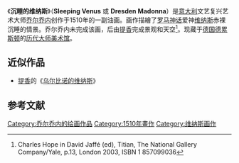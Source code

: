 {{Painting| image_file=Giorgione - Sleeping Venus - Google Art Project 2.jpg
| title=沉睡的维纳斯
| artist=乔尔乔内，提香
| year=1510年
| type=[[油画|油画]]
| height=108.5
| width=175
| city=[[德累斯顿|德累斯顿]]
| museum=历代大师美术馆
}}

《'''沉睡的维纳斯'''》（'''Sleeping Venus''' 或 '''Dresden Madonna'''）是[[意大利|意大利]]文艺复兴艺术大师[[乔尔乔内|乔尔乔内]]创作于1510年的一副油画。画作描繪了[[罗马神话|罗马神话]]爱神[[维纳斯|维纳斯]]赤裸沉睡的情景。乔尔乔内未完成该画，后由[[提香|提香]]完成景观和天空<ref>Charles Hope in David Jaffé (ed), Titian, The National Gallery Company/Yale, p.13, London 2003, ISBN 1 857099036</ref>。现藏于[[德国|德国]][[德累斯顿|德累斯顿]]的[[历代大师美术馆|历代大师美术馆]]。

== 近似作品 ==
* [[提香|提香]]的《[[乌尔比诺的维纳斯|乌尔比诺的维纳斯]]》

== 参考文献 ==
{{reflist}}

[[Category:乔尔乔内的绘画作品|Category:乔尔乔内的绘画作品]]
[[Category:1510年畫作|Category:1510年畫作]]
[[Category:维纳斯画作|Category:维纳斯画作]]